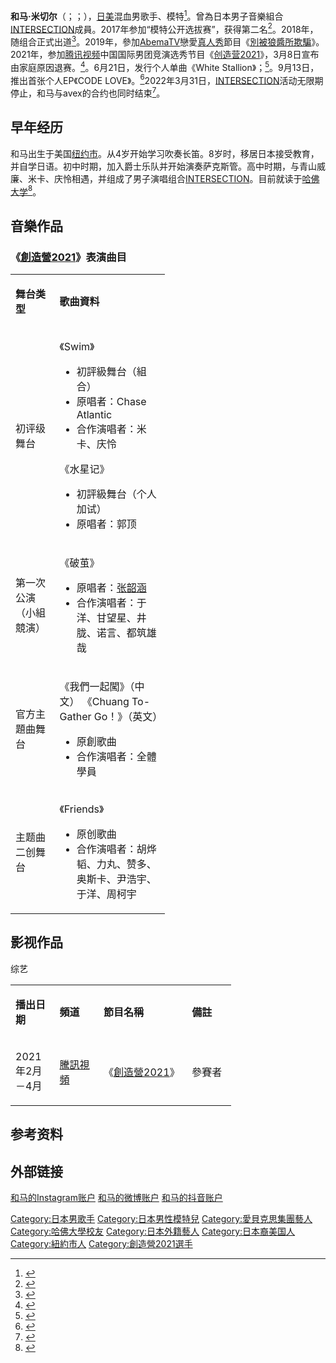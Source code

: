 {{艺人
| 姓名 = 和马
| 类型 = 男歌手
| 图像 = 
| 本名 = ミッチェル和馬<br>Kazuma Mitchell
| 昵称 = kaz<br>小马
| 外文 = ja
| 国籍 = {{USA}}
| 出生日期 = {{birth date and age|2000|5|15}}
| 出生地点 = {{USA}}[[纽约|纽约]]
| 职业 = 歌手、平面模特
| 语言 = 英语、日语、汉语
| 教育程度 = 大学
| 母校 = [[哈佛大学|哈佛大学]]
| 音乐类型 = [[流行音乐|流行]]
| 出道地点 = {{JPN}}
| 出道日期 = {{start date and age|2018|10|5}}
| 代表作 = 《Heart of Gold》
| 经纪公司 = [[爱贝克思集团|爱贝克思]] （至2022年3月31日）
| 相关团体 = [[Intersection|INTERSECTION]]}}

'''和马·米切尔'''（{{lang-ja|ミッチェル和馬}}；{{lang-en|Kazuma Mitchell}}；{{bd|2000年|5月15日}}），[[日本|日]][[美国|美]]混血男歌手、模特<ref>{{cite news |script-title=ja:【必見】MEN’S NON-NOモデルのミッチェル和馬って知ってる！？ |url=https://colorful-instagram.com/mitchell-kazuma |accessdate=2021-03-13 |work=Colorful Instagram |date=2018-07-20 |archive-date=2021-03-13 |archive-url=https://web.archive.org/web/20210313035438/https://colorful-instagram.com/mitchell-kazuma |dead-url=no }}</ref>。曾為日本男子音樂組合[[Intersection|INTERSECTION]]成員。2017年参加“{{link-ja|MEN'S NON-NO}}模特公开选拔赛”，获得第二名<ref>{{cite news |script-title=ja:新「メンズノンノ」モデル4名決定 グランプリは2冠 |url=https://mdpr.jp/news/detail/1720273 |accessdate=2021-03-13 |work=モデルプレス |date=2017-10-10 |archive-date=2021-03-13 |archive-url=https://web.archive.org/web/20210313035531/https://mdpr.jp/news/detail/1720273 |dead-url=no }}</ref>。2018年，随{{link-ja|INTERSECTION|}}组合正式出道<ref>{{cite news |script-title=ja:INTERSECTIONがいよいよ始動！デビュー曲「Heart of Gold」のミュージックビデオも公開 |url=https://www.barks.jp/news/?id=1000160446 |accessdate=2021-03-13 |work=BARKS |date=2018-10-05 |archive-date=2021-04-28 |archive-url=https://web.archive.org/web/20210428112128/https://www.barks.jp/news/?id=1000160446 |dead-url=no }}</ref>。2019年，參加[[AbemaTV|AbemaTV]]戀愛[[真人秀|真人秀]]節目《[[別被狼君所欺騙|別被狼醬所欺騙]]》。2021年，参加[[腾讯视频|腾讯视频]]中国国际男团竞演选秀节目《[[创造营2021|创造营2021]]》，3月8日宣布由家庭原因退赛。<ref>{{cite news |title=《创4》选手和马宣布退赛：因一些家庭原因退出 |url=https://ent.sina.com.cn/music/zy/2021-03-08/doc-ikknscsh9442731.shtml |accessdate=2021-03-13 |work=新浪娱乐 |publisher=新浪网 |date=2021-03-08 |archive-date=2021-03-13 |archive-url=https://web.archive.org/web/20210313035712/https://ent.sina.com.cn/music/zy/2021-03-08/doc-ikknscsh9442731.shtml |dead-url=no }}</ref>。6月21日，发行个人单曲《White Stallion》；<ref>{{cite web |author1=和马-kaz |url=https://m.weibo.cn/7536266113/4650314357282146 |accessdate=2021-10-10}}</ref>。9月13日，推出首张个人EP《CODE LOVE》。<ref>{{cite web |author1=和马-kaz |url=https://m.weibo.cn/7536266113/4680754938777150 |accessdate=2021-10-10}}</ref>2022年3月31日，[[Intersection|INTERSECTION]]活动无限期停止，和马与avex的合约也同时结束<ref>{{cite web | url=https://intersection-tokyo.jp/news/detail.php?id=1099820 | script-title=ja:【大切なお知らせ】 | language=ja | work=组合官方网站 | date=2022-05-13 | accessdate=2022-05-14}}</ref>。

==早年经历==
和马出生于美国[[纽约|纽约市]]。从4岁开始学习吹奏长笛。8岁时，移居日本接受教育，并自学日语。初中时期，加入爵士乐队并开始演奏萨克斯管。高中时期，与青山威廉、米卡、庆怜相遇，并组成了男子演唱组合[[Intersection|INTERSECTION]]。目前就读于[[哈佛大学|哈佛大学]]<ref>{{Cite web|title=パリコレデビューも！INTERSECTIONの「ミッチェル和馬」に注目|url=https://www.cosmopolitan.com/jp/entertainment/entertainment-news/a30990204/intersection-kazuma/|date=2020-02-27|work=Cosmopolitan|language=ja|access-date=2021-06-02|archive-date=2021-06-03|archive-url=https://web.archive.org/web/20210603003900/https://www.cosmopolitan.com/jp/entertainment/entertainment-news/a30990204/intersection-kazuma/|dead-url=no}}</ref>。

== 音樂作品 ==
=== 《[[創造營2021|創造營2021]]》表演曲目 ===
{| class="wikitable" style="text-align:center; font-size:small;" width="70%"
|- style=" color:black; font-weight:bold" align="center"
| width="20%" | '''舞台类型'''
| width="50%" | '''歌曲資料'''
|-
| 初评级舞台
| align="left" | 《Swim》
* 初評級舞台（組合）
* 原唱者：Chase Atlantic
* 合作演唱者：米卡、庆怜

《水星记》
* 初評級舞台（个人加试）
* 原唱者：郭顶
|-
|第一次公演（小組競演）
| align="left" | 《破茧》
* 原唱者：[[張韶涵|张韶涵]]
* 合作演唱者：于洋、甘望星、井胧、诺言、都筑雄哉
|-
|官方主題曲舞台
| align="left" | 《我們一起闖》（中文）
《Chuang To-Gather Go！》（英文）
* 原創歌曲
* 合作演唱者：全體學員
|-
|主题曲二创舞台
| align="left" | 《Friends》
* 原创歌曲
* 合作演唱者：胡烨韬、力丸、赞多、奥斯卡、尹浩宇、于洋、周柯宇
|}

== 影视作品 ==
综艺
{| class="wikitable" style="text-align:center; font-size:small;" width=70%
|- style=" color:black; font-weight:bold; text-align:center;"
| width="20%" | '''播出日期'''
| width="20%" | '''頻道'''
| width="40%" | '''節目名稱'''
| width="20%" | '''備註'''
|-
|2021年2月－4月
|[[騰訊視頻|騰訊視頻]]
|《[[創造營2021|創造營2021]]》
|參賽者
|}
== 参考资料 ==
{{reflist}}

== 外部链接 ==
[https://instagram.com/kazumamitchell?utm_medium=copy_link 和马的Instagram账户]
[https://weibo.com/u/7536266113 和马的微博账户] {{Wayback|url=https://weibo.com/u/7536266113 |date=20211010022642 }}
[https://v.douyin.com/dGpU3t1/ 和马的抖音账户]

{{创造营2021}}

{{DEFAULTSORT:Mitchell Kazuma}}
[[Category:日本男歌手|Category:日本男歌手]]
[[Category:日本男性模特兒|Category:日本男性模特兒]]
[[Category:愛貝克思集團藝人|Category:愛貝克思集團藝人]]
[[Category:哈佛大學校友|Category:哈佛大學校友]]
[[Category:日本外籍藝人|Category:日本外籍藝人]]
[[Category:日本裔美国人|Category:日本裔美国人]]
[[Category:紐約市人|Category:紐約市人]]
[[Category:創造營2021選手|Category:創造營2021選手]]